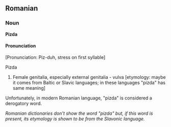 ==Romanian==
===Noun===
'''Pizda'''

====Pronunciation====

[Pronunciation: Piz-duh, stress on first syllable]

Pizda
#Female genitalia, especially external genitalia - vulva [etymology: maybe it comes from Baltic or Slavic languages; in these languages "pizda" has same meaning]
Unfortunately, in modern Romanian language, "pizda" is considered a derogatory word.

''Romanian dictionaries don't show the word "pizda" but, if this word is present, its etymology is shown to be from the Slavonic language.''